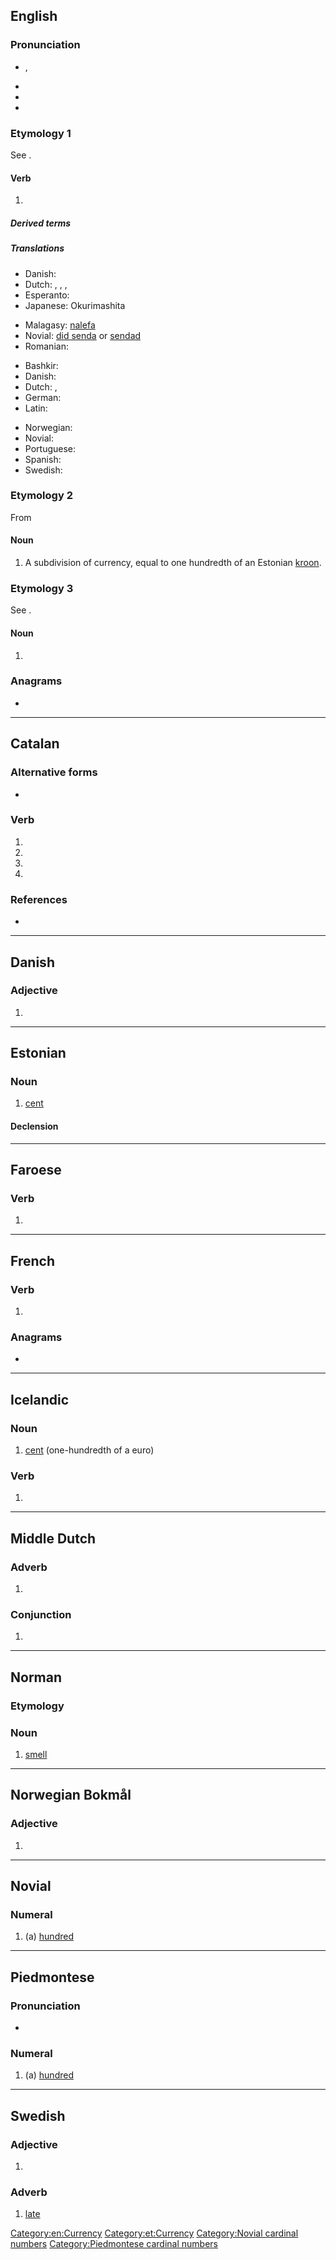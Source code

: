 {{also|sent.}}
==English==

===Pronunciation===
* {{enPR|sĕnt}}, {{IPA|/sɛnt/|lang=en}}
* {{audio|en-us-sent.ogg|Audio (US)|lang=en}}
* {{rhymes|ɛnt|lang=en}}
* {{homophones|lang=en|cent|scent}}

===Etymology 1===
See {{m|en|send}}.

====Verb====
{{head|en|verb form}}

# {{en-past of|send}}

=====Derived terms=====
{{der3|lang=en|{{l|en|client-sent}}
|{{l|en|re-sent}}
|{{l|en|server-sent}}
}}

=====Translations=====
{{trans-top|simple past of "to send"}}
* Danish: {{t|da|sendte}}
* Dutch: {{t+|nl|zond|s}}, {{t+|nl|zonden|p}}, {{t+|nl|verzond|s}}, {{t+|nl|verzonden|p}}
* Esperanto: {{t|eo|sendis}}
* Japanese: Okurimashita
{{trans-mid}}
* Malagasy: [[:mg:alefa|nalefa]]
* Novial: [[did senda]] or [[sendad]]
* Romanian: {{t+|ro|trimis}}
{{trans-bottom}}

{{trans-top|past participle of "to send"}}
* Bashkir: {{t|ba|ебәрелгән}}
* Danish: {{t|da|sendt}}
* Dutch: {{t+|nl|verzonden}}, {{t+|nl|gezonden}}
* German: {{t+|de|gesendet}}
* Latin: {{t|la|missus}}
{{trans-mid}}
* Norwegian: {{t|no|sendt}}
* Novial: {{t|nov|sendat}}
* Portuguese: {{t+|pt|enviado}}
* Spanish: {{t+|es|enviado}}
* Swedish: {{t+|sv|sänt}}
{{trans-bottom}}

===Etymology 2===
From {{etyl|et|en}}

====Noun====
{{en-noun|senti}}

# A subdivision of currency, equal to one hundredth of an Estonian [[kroon]].

===Etymology 3===
See {{l|en|scent}}.

====Noun====
{{en-noun}}

# {{obsolete form of|scent|lang=en}}

===Anagrams===
* {{anagrams|en|NEST|Sten|TENS|ents|nest|nets|snet|tens}}

[[Category:en:Currency]]

----

==Catalan==

===Alternative forms===
* {{l|ca|essent}}

===Verb===
{{head|ca|present participle}}

# {{present participle of|ésser|lang=ca|nocat=1}}
# {{present participle of|ser|lang=ca|nocat=1}}
# {{ca-verb form of|p=3|n=sg|t=pres|m=ind|sentir}}
# {{ca-verb form of|p=2|n=sg|m=impr|sentir}}

===References===
* {{R:IEC4}}

----

==Danish==

===Adjective===
{{head|da|adjective form}}

# {{neuter singular of|sen|lang=da}}

----

==Estonian==

===Noun===
{{et-noun|sendi|senti}}

# [[cent]]

====Declension====
{{rfinfl|et|noun}}

[[Category:et:Currency]]

----

==Faroese==

===Verb===
{{head|fo|past participles}}

# {{past participle of|senda|lang=fo|nocat=1}}

----

==French==

===Verb===
{{head|fr|verb form}}

# {{inflection of|sentir||3|s|pres|indc|lang=fr}}

===Anagrams===
* {{l|fr|n'est}}

----

==Icelandic==

===Noun===
{{is-noun|n}}

# [[cent]] (one-hundredth of a euro)

===Verb===
{{head|is|past participles}}

# {{past participle of|senda|lang=is|nocat=1}}

----

==Middle Dutch==

===Adverb===
{{dum-adv}}

# {{alternative form of|sint|lang=dum}}

===Conjunction===
{{head|dum|conjunction}}

# {{alternative form of|sint|lang=dum}}

----

==Norman==

===Etymology===
{{rfe|lang=nrf}}

===Noun===
{{nrf-noun|m}}

# {{lb|nrf|Guernsey}} [[smell]]

----

==Norwegian Bokmål==

===Adjective===
{{head|nb|adjective form}}

# {{form of|neuter singular|sen|lang=nb}}

----

==Novial==

===Numeral===
{{head|nov|numeral}}

# (a) [[hundred]]

[[Category:Novial cardinal numbers]]

----

==Piedmontese==

===Pronunciation===
* {{IPA|[sɛnt]|lang=pms}}

===Numeral===
{{head|pms|numeral}}

# (a) [[hundred]]

[[Category:Piedmontese cardinal numbers]]

----

==Swedish==

===Adjective===
{{head|sv|adjective form}}

# {{sv-adj-form-abs-indef-n|sen}}

===Adverb===
{{sv-adv|senare|senast}}

# [[late]]
#: {{ux|sv|Han ankom '''sent'''.|t=He arrived late.}}
#: {{ux|sv|Det var redan '''sent'''.|t=It was already late (in the evening).}}
